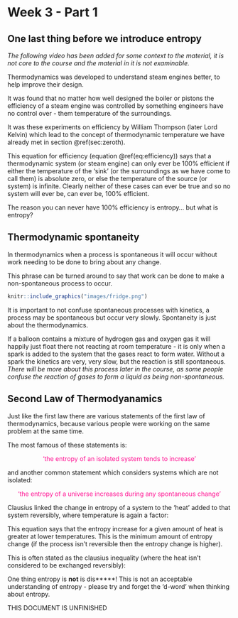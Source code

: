 # Week 3  - Part 1 {#ch:Part5}

## One last thing before we introduce entropy

*The following video has been added for some context to the material, it is not core to the course and the material in it is not examinable.*

Thermodynamics was developed to understand steam engines better, to help improve their design.

It was found that no matter how well designed the boiler or pistons the efficiency of a steam engine was controlled by something engineers have no control over - them temperature of the surroundings.

\begin{equation}
\epsilon = 1-\frac{T_{\textrm{sink}}}{T_{\textrm{source}}}
(\#eq:efficiency)
\end{equation}

It was these experiments on efficiency by William Thompson (later Lord Kelvin) which lead to the concept of thermodynamic temperature we have already met in section \@ref(sec:zeroth). 

This equation for efficiency (equation \@ref(eq:efficiency)) says that a thermodynamic system (or steam engine) can only ever be 100% efficient if either the temperature of the 'sink' (or the surroundings as we have come to call them) is absolute zero, or else the temperature of the source (or system)  is infinite. Clearly neither of these cases can ever be true and so no system will ever be, can ever be, 100% efficient.

The reason you can never have 100% efficiency is entropy... but what is entropy?

## Thermodynamic spontaneity 

In thermodynamics when a process is spontaneous it will occur without work needing to be done to bring about any change.

This phrase can be turned around to say that work can be done to make a non-spontaneous process to occur.

```r
knitr::include_graphics("images/fridge.png")
```

It is important to not confuse spontaneous processes with kinetics, a process may be spontaneous but occur very slowly. Spontaneity is just about the thermodynamics.

If a balloon contains a mixture of hydrogen gas and oxygen gas it will happily just float there not reacting at room temperature - it is only when a spark is added to the system that the gases react to form water. Without a spark the kinetics are very, very slow, but the reaction is still spontaneous. *There will be more about this process later in the course, as some people confuse the reaction of gases to form a liquid as being non-spontaneous.*

## Second Law of Thermodyanamics

Just like the first law there are various statements of the first law of thermodynamics, because various people were working on the same problem at the same time.

The most famous of these statements is:

<div style="text-align: center;"><span style="color: deeppink;">‘the entropy of an isolated system tends to increase’

<div style="text-align: left;"><span style="color: black;">

and another common statement which considers systems which are not isolated:

<div style="text-align: center;"><span style="color: deeppink;">‘the entropy of a universe increases during any spontaneous change’

<div style="text-align: left;"><span style="color: black;">

Clausius linked the change in entropy of a system to the 'heat' added to that system reversibly, where temperature  is again a factor:

\begin{equation}
\Delta S=\frac {q_{\textrm{rev}}}{T}
(\#eq:clausius)
\end{equation}

This equation says that the entropy increase for a given amount of heat is greater at lower temperatures. This is the minimum amount of entropy change (if the process isn't reversible then the entropy change is higher).

This is often stated as the clausius inequality (where the heat isn't considered to be exchanged reversibly):

\begin{equation}
\Delta S \geq \frac {q}{T}
(\#eq:clausiusineq)
\end{equation}

One thing entropy is **not** is dis*****! This is not an acceptable understanding of entropy - please try and forget the 'd-word' when thinking about entropy.

THIS DOCUMENT IS UNFINISHED
